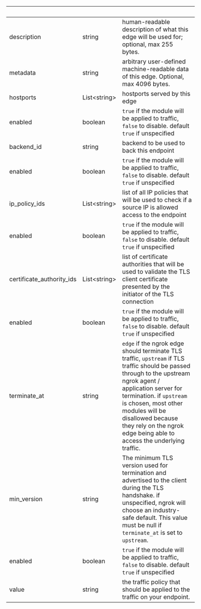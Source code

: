 | &nbsp; | &nbsp; | &nbsp; |
|---|---|---|
| description | string | human-readable description of what this edge will be used for; optional, max 255 bytes. |
| metadata | string | arbitrary user-defined machine-readable data of this edge. Optional, max 4096 bytes. |
| hostports | List&lt;string&gt; | hostports served by this edge |
| enabled | boolean | `true` if the module will be applied to traffic, `false` to disable. default `true` if unspecified |
| backend_id | string | backend to be used to back this endpoint |
| enabled | boolean | `true` if the module will be applied to traffic, `false` to disable. default `true` if unspecified |
| ip_policy_ids | List&lt;string&gt; | list of all IP policies that will be used to check if a source IP is allowed access to the endpoint |
| enabled | boolean | `true` if the module will be applied to traffic, `false` to disable. default `true` if unspecified |
| certificate_authority_ids | List&lt;string&gt; | list of certificate authorities that will be used to validate the TLS client certificate presented by the initiator of the TLS connection |
| enabled | boolean | `true` if the module will be applied to traffic, `false` to disable. default `true` if unspecified |
| terminate_at | string | `edge` if the ngrok edge should terminate TLS traffic, `upstream` if TLS traffic should be passed through to the upstream ngrok agent / application server for termination. if `upstream` is chosen, most other modules will be disallowed because they rely on the ngrok edge being able to access the underlying traffic. |
| min_version | string | The minimum TLS version used for termination and advertised to the client during the TLS handshake. if unspecified, ngrok will choose an industry-safe default. This value must be null if `terminate_at` is set to `upstream`. |
| enabled | boolean | `true` if the module will be applied to traffic, `false` to disable. default `true` if unspecified |
| value | string | the traffic policy that should be applied to the traffic on your endpoint. |